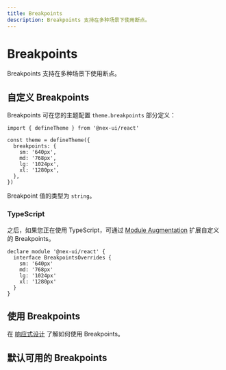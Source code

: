 ```yaml
---
title: Breakpoints
description: Breakpoints 支持在多种场景下使用断点。
---
```



# Breakpoints

Breakpoints 支持在多种场景下使用断点。

## 自定义 Breakpoints

Breakpoints 可在您的主题配置 `theme.breakpoints` 部分定义：

```tsx
import { defineTheme } from '@nex-ui/react'

const theme = defineTheme({
  breakpoints: {
    sm: '640px',
    md: '768px',
    lg: '1024px',
    xl: '1280px',
  },
})
```

Breakpoint 值的类型为 `string`。

### TypeScript

之后，如果您正在使用 TypeScript，可通过 [Module Augmentation](https://www.typescriptlang.org/docs/handbook/declaration-merging.html#module-augmentation)
扩展自定义的 Breakpoints。

```tsx
declare module '@nex-ui/react' {
  interface BreakpointsOverrides {
    sm: '640px'
    md: '768px'
    lg: '1024px'
    xl: '1280px'
  }
}
```

## 使用 Breakpoints

在 [响应式设计](/docs/styling/responsive-design) 了解如何使用 Breakpoints。

## 默认可用的 Breakpoints

<BreakpointTable />
